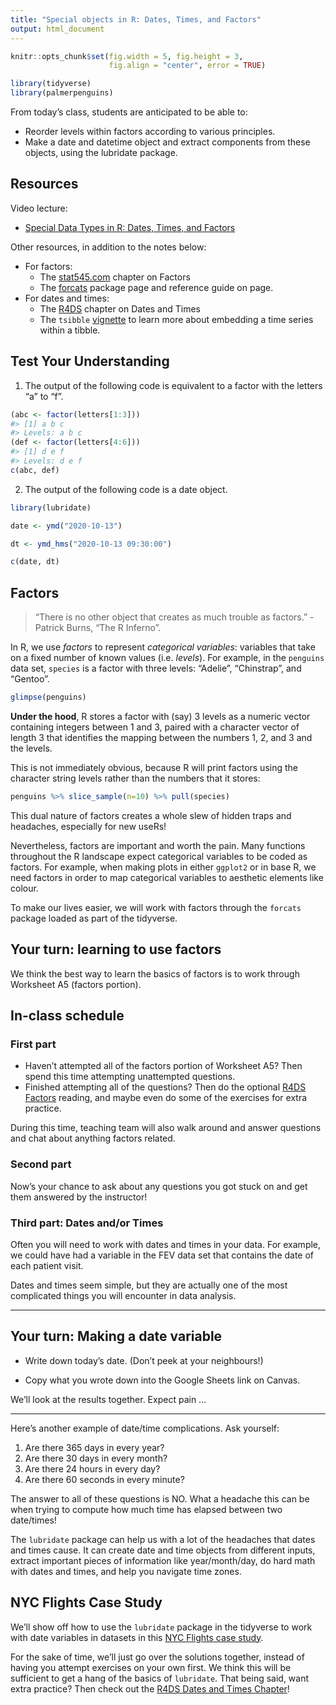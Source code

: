 ```yaml
---
title: "Special objects in R: Dates, Times, and Factors"
output: html_document
---
```


```r
knitr::opts_chunk$set(fig.width = 5, fig.height = 3, 
                      fig.align = "center", error = TRUE)
```

```r
library(tidyverse)
library(palmerpenguins)
```

From today's class, students are anticipated to be able to:

- Reorder levels within factors according to various principles.
- Make a date and datetime object and extract components from these objects, using the lubridate package.

## Resources

Video lecture:

- [Special Data Types in R: Dates, Times, and Factors](https://youtu.be/TTNfLtEUFDQ)

Other resources, in addition to the notes below:

- For factors:
    - The [stat545.com](https://stat545.com/factors-boss.html) chapter on Factors
    - The [forcats](https://forcats.tidyverse.org) package page and reference guide on page. 
- For dates and times:
    - The [R4DS](https://r4ds.had.co.nz/dates-and-times.html) chapter on Dates and Times
    - The `tsibble` [vignette](https://cran.rstudio.com/web/packages/tsibble/vignettes/intro-tsibble.html) to learn more about embedding a time series within a tibble. 

## Test Your Understanding

1. The output of the following code is equivalent to a factor with the letters "a" to "f".

``` r
(abc <- factor(letters[1:3]))
#> [1] a b c
#> Levels: a b c
(def <- factor(letters[4:6]))
#> [1] d e f
#> Levels: d e f
c(abc, def)
```

2. The output of the following code is a date object.

```r
library(lubridate)

date <- ymd("2020-10-13")

dt <- ymd_hms("2020-10-13 09:30:00")

c(date, dt)
```

## Factors

> "There is no other object that creates as much trouble as factors." - Patrick Burns, "The R Inferno". 

In R, we use *factors* to represent *categorical variables*: variables that take on a fixed number of known values (i.e. *levels*). For example, in the `penguins` data set, `species` is a factor with three levels: "Adelie", "Chinstrap", and "Gentoo".

```r
glimpse(penguins)
```

**Under the hood**, R stores a factor with (say) 3 levels as a numeric vector containing integers between 1 and 3, paired with a character vector of length 3 that identifies the mapping between the numbers 1, 2, and 3 and the levels. 

This is not immediately obvious, because R will print factors using the character string levels rather than the numbers that it stores: 

```r
penguins %>% slice_sample(n=10) %>% pull(species)
```

This dual nature of factors creates a whole slew of hidden traps and headaches, especially for new useRs! 

Nevertheless, factors are important and worth the pain. Many functions throughout the R landscape expect categorical variables to be coded as factors. For example, when making plots in either `ggplot2` or in base R, we need factors in order to map categorical variables to aesthetic elements like colour. 

To make our lives easier, we will work with factors through the `forcats` package loaded as part of the tidyverse. 

## Your turn: learning to use factors

We think the best way to learn the basics of factors is to work through Worksheet A5 (factors portion). 

## In-class schedule 

### First part

- Haven't attempted all of the factors portion of Worksheet A5? Then spend this time attempting unattempted questions. 
- Finished attempting all of the questions? Then do the optional [R4DS Factors](https://r4ds.hadley.nz/factors) reading, and maybe even do some of the exercises for extra practice. 

During this time, teaching team will also walk around and answer questions and chat about anything factors related. 

### Second part 

Now's your chance to ask about any questions you got stuck on and get them answered by the instructor! 

### Third part: Dates and/or Times 

Often you will need to work with dates and times in your data. For example, we could have had a variable in the FEV data set that contains the date of each patient visit. 

Dates and times seem simple, but they are actually one of the most complicated things you will encounter in data analysis. 

--------------

## Your turn: Making a date variable

- Write down today's date. (Don't peek at your neighbours!)

- Copy what you wrote down into the Google Sheets link on Canvas. 

We'll look at the results together. Expect pain ... 

--------------

Here's another example of date/time complications. Ask yourself:  

1. Are there 365 days in every year?
2. Are there 30 days in every month? 
3. Are there 24 hours in every day?
4. Are there 60 seconds in every minute? 

The answer to all of these questions is NO. What a headache this can be when trying to compute how much time has elapsed between two date/times! 

The `lubridate` package can help us with a lot of the headaches that dates and times cause. It can create date and time objects from different inputs, extract important pieces of information like year/month/day, do hard math with dates and times, and help you navigate time zones. 


## NYC Flights Case Study 

We'll show off how to use the `lubridate` package in the tidyverse to work with date variables in datasets in this [NYC Flights case study](/notes/supp-a10-solution). 

For the sake of time, we'll just go over the solutions together, instead of having you attempt exercises on your own first. We think this will be sufficient to get a hang of the basics of `lubridate`. That being said, want extra practice? Then check out the [R4DS Dates and Times Chapter](https://r4ds.hadley.nz/datetimes)! 

<!-- Let's say you want to convert a string into a date object.  -->

<!-- The `lubridate` package in the `tidyverse` has your back with a family of functions named as permutations of "y", "m", and "d".  -->

<!-- ```{r, message=FALSE}  -->
<!-- library(lubridate) -->
<!-- ymd("2020-10-06")  -->
<!-- mdy("October 6th, 2020") -->
<!-- dmy("06-10-2020") -->
<!-- ``` -->

<!-- We can also convert strings into date-time objects using `lubridate` functions. The family of functions you're looking for is named with a "y"/"m"/"d" permutation followed by an "_" and one or more of "h", "m", and "s".  -->

<!-- ```{r}  -->
<!-- ymd_hms("2020-10-06 14:20:39") -->
<!-- ymd_hm("2020-10-06 14:20") -->
<!-- ``` -->

<!-- Note that there are also time objects, though we don't cover them here.  -->

<!-- Once you've acquired a date or date/time object, you can use `lubridate` functions to extract individual components of the data or date/time.  -->

<!-- ```{r}  -->
<!-- today_date <- today() -->
<!-- year(today_date) -->
<!-- wday(today_date, label=TRUE) -->
<!-- yday(today_date) -->
<!-- ``` -->

<!-- ### Date/Time Math  -->

<!-- An incredible advantage of working with date and date-time objects in R is that you can make R do pesky time arithmetic for you.  -->

<!-- ```{r}  -->
<!-- today_date <- today() -->
<!-- christmas_this_year <- mdy(paste("December 25", year(today_date))) -->

<!-- christmas_this_year - today_date -->
<!-- ``` -->

<!-- If you want to make sure your difference comes out as seconds (or want to convert between different units) you can use `as.duration`:  -->

<!-- ```{r} -->
<!-- as.duration(christmas_this_year - today_date) -->
<!-- ``` -->



